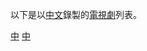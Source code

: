 {{Catnav|頁面分類|...|电视|电视节目|电视剧}}

以下是以[[中文|中文]]錄製的[[電視劇|電視劇]]列表。

[[Category:汉语电视节目|中]]
[[Category:各語言電視劇|中]]